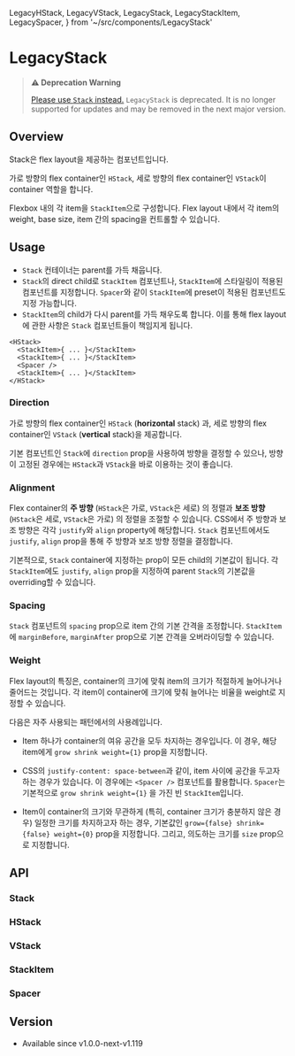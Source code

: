   LegacyHStack,
  LegacyVStack,
  LegacyStack,
  LegacyStackItem,
  LegacySpacer,
} from '~/src/components/LegacyStack'

# LegacyStack

> **⚠️ Deprecation Warning**
>
> [Please use `Stack` instead.](?path=/docs/components-stack--docs) `LegacyStack` is deprecated. It is no longer supported for updates and may be removed in the next major version.

## Overview

Stack은 flex layout을 제공하는 컴포넌트입니다.

가로 방향의 flex container인 `HStack`, 세로 방향의 flex container인 `VStack`이 container 역할을 합니다.

Flexbox 내의 각 item을 `StackItem`으로 구성합니다. Flex layout 내에서 각 item의 weight, base size, item 간의 spacing을 컨트롤할 수 있습니다.

<Canvas>
  <Story id="components-legacystack--overview" />
</Canvas>

## Usage

- `Stack` 컨테이너는 parent를 가득 채웁니다.
- `Stack`의 direct child로 `StackItem` 컴포넌트나, `StackItem`에 스타일링이 적용된 컴포넌트를 지정합니다. `Spacer`와 같이 `StackItem`에 preset이 적용된 컴포넌트도 지정 가능합니다.
- `StackItem`의 child가 다시 parent를 가득 채우도록 합니다. 이를 통해 flex layout에 관한 사항은 `Stack` 컴포넌트들이 책임지게 됩니다.

```tsx
<HStack>
  <StackItem>{ ... }</StackItem>
  <StackItem>{ ... }</StackItem>
  <Spacer />
  <StackItem>{ ... }</StackItem>
</HStack>
```

### Direction

가로 방향의 flex container인 `HStack` (**horizontal** stack) 과, 세로 방향의 flex container인 `VStack` (**vertical** stack)을 제공합니다.

기본 컴포넌트인 `Stack`에 `direction` prop을 사용하여 방향을 결정할 수 있으나, 방향이 고정된 경우에는 `HStack`과 `VStack`을 바로 이용하는 것이 좋습니다.

<Canvas>
  <Story id="components-legacystack--direction-horizontal" />
</Canvas>

<Canvas>
  <Story id="components-legacystack--direction-vertical" />
</Canvas>

### Alignment

Flex container의 **주 방향** (`HStack`은 가로, `VStack`은 세로) 의 정렬과 **보조 방향** (`HStack`은 세로, `VStack`은 가로) 의 정렬을 조절할 수 있습니다. CSS에서 주 방향과 보조 방향은 각각 `justify`와 `align` property에 해당합니다. `Stack` 컴포넌트에서도 `justify`, `align` prop을 통해 주 방향과 보조 방향 정렬을 결정합니다.

기본적으로, `Stack` container에 지정하는 prop이 모든 child의 기본값이 됩니다. 각 `StackItem`에도 `justify`, `align` prop을 지정하여 parent `Stack`의 기본값을 overriding할 수 있습니다.

<Story id="components-legacystack--alignment-justify" />

<Story id="components-legacystack--alignment-align" />

### Spacing

`Stack` 컴포넌트의 `spacing` prop으로 item 간의 기본 간격을 조정합니다. `StackItem`에 `marginBefore`, `marginAfter` prop으로 기본 간격을 오버라이딩할 수 있습니다.

<Canvas>
  <Story id="components-legacystack--spacing" />
</Canvas>

### Weight

Flex layout의 특징은, container의 크기에 맞춰 item의 크기가 적절하게 늘어나거나 줄어드는 것입니다. 각 item이 container에 크기에 맞춰 늘어나는 비율을 weight로 지정할 수 있습니다.

다음은 자주 사용되는 패턴에서의 사용례입니다.

- Item 하나가 container의 여유 공간을 모두 차지하는 경우입니다. 이 경우, 해당 item에게 `grow shrink weight={1}` prop을 지정합니다.

<Canvas>
  <Story id="components-legacystack--expanded" />
</Canvas>

- CSS의 `justify-content: space-between`과 같이, item 사이에 공간을 두고자 하는 경우가 있습니다. 이 경우에는 `<Spacer />` 컴포넌트를 활용합니다. `Spacer`는 기본적으로 `grow shrink weight={1}` 을 가진 빈 `StackItem`입니다.

<Canvas>
  <Story id="components-legacystack--weight-spacer" />
</Canvas>

- Item이 container의 크기와 무관하게 (특히, container 크기가 충분하지 않은 경우) 일정한 크기를 차지하고자 하는 경우, 기본값인 `grow={false} shrink={false} weight={0}` prop을 지정합니다. 그리고, 의도하는 크기를 `size` prop으로 지정합니다.

<Canvas>
  <Story id="components-legacystack--weight-fixed" />
</Canvas>

## API

### Stack

<ArgsTable of={LegacyStack} />

### HStack

<ArgsTable of={LegacyHStack} />

### VStack

<ArgsTable of={LegacyVStack} />

### StackItem

<ArgsTable of={LegacyStackItem} />

### Spacer

<ArgsTable of={LegacySpacer} />

## Version

- Available since v1.0.0-next-v1.119
